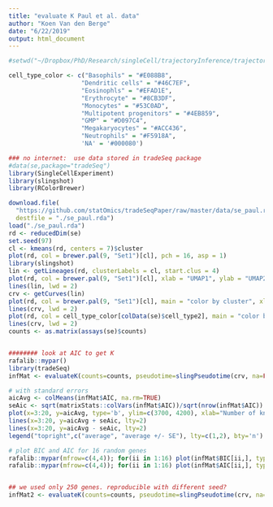 ```yaml
---
title: "evaluate K Paul et al. data"
author: "Koen Van den Berge"
date: "6/22/2019"
output: html_document
---
```


```r
#setwd("~/Dropbox/PhD/Research/singleCell/trajectoryInference/trajectoryDE/tradeSeqPaper/case/paul/")

cell_type_color <- c("Basophils" = "#E088B8",
                    "Dendritic cells" = "#46C7EF",
                    "Eosinophls" = "#EFAD1E",
                    "Erythrocyte" = "#8CB3DF",
                    "Monocytes" = "#53C0AD",
                    "Multipotent progenitors" = "#4EB859",
                    "GMP" = "#D097C4",
                    "Megakaryocytes" = "#ACC436",
                    "Neutrophils" = "#F5918A",
                    'NA' = '#000080')

### no internet:  use data stored in tradeSeq package
#data(se,package="tradeSeq")
library(SingleCellExperiment)
library(slingshot)
library(RColorBrewer)

download.file(
  "https://github.com/statOmics/tradeSeqPaper/raw/master/data/se_paul.rda",
  destfile = "./se_paul.rda")
load("./se_paul.rda")
rd <- reducedDim(se)
set.seed(97)
cl <- kmeans(rd, centers = 7)$cluster
plot(rd, col = brewer.pal(9, "Set1")[cl], pch = 16, asp = 1)
library(slingshot)
lin <- getLineages(rd, clusterLabels = cl, start.clus = 4)
plot(rd, col = brewer.pal(9, "Set1")[cl], xlab = "UMAP1", ylab = "UMAP2")
lines(lin, lwd = 2)
crv <- getCurves(lin)
plot(rd, col = brewer.pal(9, "Set1")[cl], main = "color by cluster", xlab = "UMAP1", ylab = "UMAP2")
lines(crv, lwd = 2)
plot(rd, col = cell_type_color[colData(se)$cell_type2], main = "color by cell type", xlab = "UMAP1", ylab = "UMAP2", pch = 16)
lines(crv, lwd = 2)
counts <- as.matrix(assays(se)$counts)


######## look at AIC to get K
rafalib::mypar()
library(tradeSeq)
infMat <- evaluateK(counts=counts, pseudotime=slingPseudotime(crv, na=FALSE), cellWeights=slingCurveWeights(crv), k=3:20, nGenes=250, ncores=2)

# with standard errors
aicAvg <- colMeans(infMat$AIC, na.rm=TRUE)
seAic <- sqrt(matrixStats::colVars(infMat$AIC))/sqrt(nrow(infMat$AIC))
plot(x=3:20, y=aicAvg, type='b', ylim=c(3700, 4200), xlab="Number of knots", ylab="Average AIC")
lines(x=3:20, y=aicAvg + seAic, lty=2)
lines(x=3:20, y=aicAvg - seAic, lty=2)
legend("topright",c("average", "average +/- SE"), lty=c(1,2), bty='n')

# plot BIC and AIC for 16 random genes
rafalib::mypar(mfrow=c(4,4)); for(ii in 1:16) plot(infMat$BIC[ii,], type='b')
rafalib::mypar(mfrow=c(4,4)); for(ii in 1:16) plot(infMat$AIC[ii,], type='b')


## we used only 250 genes. reproducible with different seed?
infMat2 <- evaluateK(counts=counts, pseudotime=slingPseudotime(crv, na=FALSE), cellWeights=slingCurveWeights(crv), k=3:20, nGenes=250, ncores=2, seed=2)

```
